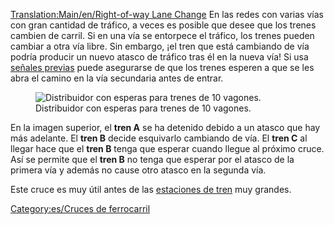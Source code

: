 [[Translation:Main/en/Right-of-way Lane Change]]{{es/Menú de Cruces}}
En las redes con varias vías con gran cantidad de tráfico, a veces es posible que desee que los trenes cambien de carril. Si en una vía se entorpece el tráfico, los trenes pueden cambiar a otra vía libre. Sin embargo, ¡el tren que está cambiando de vía podría producir un nuevo atasco de tráfico tras él en la nueva vía! Si usa [[Main/en/Señales/Es#Señales previas|señales previas]] puede asegurarse de que los trenes esperen a que se les abra el camino en la vía secundaria antes de entrar.

[[File:en/Right-of-way lane change.png|none|frame|Distribuidor con esperas para trenes de 10 vagones.]]

En la imagen superior, el '''tren A''' se ha detenido debido a un atasco que hay más adelante. El '''tren B''' decide esquivarlo cambiando de vía. El '''tren C''' al llegar hace que el '''tren B''' tenga que esperar cuando llegue al próximo cruce. Así se permite que el '''tren B''' no tenga que esperar por el atasco de la primera vía y además no cause otro atasco en la segunda vía.

Este cruce es muy útil antes de las [[Main/es/Estaciones de tren|estaciones de tren]] muy grandes.

[[Category:es/Cruces de ferrocarril]]